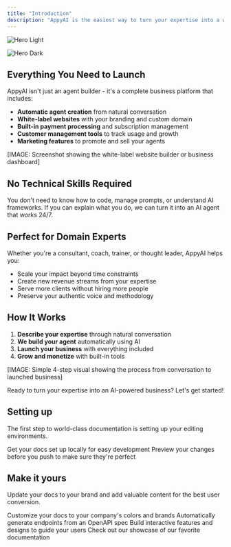 ```yaml
---
title: "Introduction"
description: "AppyAI is the easiest way to turn your expertise into a working AI business. We handle all the technical complexity so you can focus on what you do best—growing your business."
---
```


<img
  className="block dark:hidden"
  src="/images/hero-light.png"
  alt="Hero Light"
/>

<img
  className="hidden dark:block"
  src="/images/hero-dark.png"
  alt="Hero Dark"
/>

## Everything You Need to Launch

AppyAI isn't just an agent builder - it's a complete business platform that includes:

- **Automatic agent creation** from natural conversation 
- **White-label websites** with your branding and custom domain
- **Built-in payment processing** and subscription management
- **Customer management tools** to track usage and growth
- **Marketing features** to promote and sell your agents

[IMAGE: Screenshot showing the white-label website builder or business dashboard]

## No Technical Skills Required

You don't need to know how to code, manage prompts, or understand AI frameworks. If you can explain what you do, we can turn it into an AI agent that works 24/7.

## Perfect for Domain Experts

Whether you're a consultant, coach, trainer, or thought leader, AppyAI helps you:

- Scale your impact beyond time constraints
- Create new revenue streams from your expertise
- Serve more clients without hiring more people
- Preserve your authentic voice and methodology

## How It Works

1. **Describe your expertise** through natural conversation
2. **We build your agent** automatically using AI
3. **Launch your business** with everything included
4. **Grow and monetize** with built-in tools

[IMAGE: Simple 4-step visual showing the process from conversation to launched business]

Ready to turn your expertise into an AI-powered business? Let's get started\!

## Setting up

The first step to world-class documentation is setting up your editing environments.

<CardGroup cols={2}>
  <Card title="Edit Your Docs" icon="pen-to-square" href="https://mintlify.com/docs/quickstart">
    Get your docs set up locally for easy development
  </Card>
  <Card title="Preview Changes" icon="image" href="https://mintlify.com/docs/development">
    Preview your changes before you push to make sure they're perfect
  </Card>
</CardGroup>

## Make it yours

Update your docs to your brand and add valuable content for the best user conversion.

<CardGroup cols={2}>
  <Card title="Customize Style" icon="palette" href="https://mintlify.com/docs/settings/global">
    Customize your docs to your company's colors and brands
  </Card>
  <Card title="Reference APIs" icon="code" href="https://mintlify.com/docs/api-playground/openapi">
    Automatically generate endpoints from an OpenAPI spec
  </Card>
  <Card title="Add Components" icon="screwdriver-wrench" href="https://mintlify.com/docs/content/components/accordions">
    Build interactive features and designs to guide your users
  </Card>
  <Card title="Get Inspiration" icon="stars" href="https://mintlify.com/customers">
    Check out our showcase of our favorite documentation
  </Card>
</CardGroup>